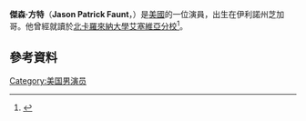 {{Infobox person
|name = Jason Faunt
|image = [http://a.nime.me/0017/6580/jason-faunt-1.jpg]
|caption = 
|birth_name = Jason Patrick Faunt
|birth_date = {{birth date and age|1974|11|20}}
|birth_place = [[美國|美國]][[伊利諾州|伊利諾州]][[芝加哥|芝加哥]]
|death_date =
|death_place =
|othername =
|occupation = [[演員|演員]]
|yearsactive = 1999&ndash現在
|spouse = Stephanie Faunt (2002-2014)
|domesticpartner =
}}
'''傑森·方特'''（'''Jason Patrick Faunt'''，{{bd|1974年|11月20日}}）是[[美國|美國]]的一位演員，出生在伊利諾州芝加哥。他曾經就讀於[[北卡羅來納大學艾塞維亞分校|北卡羅來納大學艾塞維亞分校]]<ref>{{citeweb|url=http://www.planitnorthwest.com/articles/2013/05/21/717b9bff7143475093d7b8671609d772/index.xml#.UaA4Y6SWX7C |title=McHenry's Faunt to reprise Power Rangers role (VIDEO)|last=Kunzer|first=Jami|publisher=Planit Northwest|accessdate=May 25, 2013}}</ref>。
==參考資料==
{{reflist}}
[[Category:美国男演员|Category:美国男演员]]